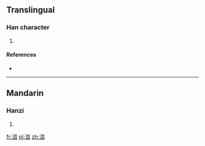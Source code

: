 ==Translingual==

===Han character===
{{Han char|rn=85|rad=水|as=08|sn=11|four=3616<sub>0</sub>|canj=水日日 (EAA)|ids=⿰[[氵]][[昌]]}}

# {{defn|Han|sort=水08}}

====References====
* {{Han ref|kx=0629.210|dkj=17633|hdz=31649.010|uh=6DD0|ud=28112|bh=D640|bd=54848}}

----

==Mandarin==

===Hanzi===
{{cmn-hanzi|pin=[[chāng]] ([[chang1]])|wg=ch'ang<sup>1</sup>}}

# {{defn|lang=cmn|sort=水08}}

[[fr:淐]]
[[pl:淐]]
[[zh:淐]]